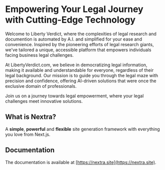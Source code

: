 # Empowering Your Legal Journey with Cutting-Edge Technology
 
Welcome to Liberty Verdict, where the complexities of legal research and documention is automated by A.I. and simplified for your ease and convenience. Inspired by the pioneering efforts of legal research giants, we've tailored a unique, accessible platform that empowers individuals facing business legal challenges.

At LibertyVerdict.com, we believe in democratizing legal information, making it available and understandable for everyone, regardless of their legal background. Our mission is to guide you through the legal maze with precision and confidence, offering AI-driven solutions that were once the exclusive domain of professionals.

Join us on a journey towards legal empowerment, where your legal challenges meet innovative solutions.

## What is Nextra?

A **simple**, **powerful** and **flexible** site generation framework with everything you love from Next.js.

## Documentation

The documentation is available at [https://nextra.site](https://nextra.site).
